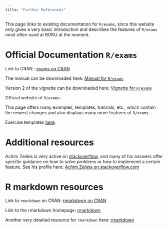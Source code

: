 ```yaml
---
title: "Further References"
---
```


This page links to existing documentation for `R/exams`, since this website only gives a very basic introduction and describes the features of `R/exams` most often used at BOKU at the moment.  


# Official Documentation `R/exams` 

Link to CRAN : [exams on CRAN](https://cran.r-project.org/package=exams)

The manual can be downloaded here: [Manual for `R/exams`](files/manual_exams.pdf)

Version 2 of the vignette can be downloaded here: [Vignette for `R/exams`](files/vignette_exams.pdf)

Official website of `R/exams`: [](https://www.r-exams.org)

This page offers many examples, templates, tutorials, etc., which contain the newest changes and also displays many more features of `R/exams`. 

Exercise templates [here](https://www.r-exams.org/templates/). 

# Additional resources 

Achim Zeileis is very active on [stackoverflow](https://stackoverflow.com/questions), and many of his answers offer specific guidance on how to solve problems or how to implememt a certain feature. See his profile here: [Achim Zeileis on stackoverflow.com](https://stackoverflow.com/users/4233642/achim-zeileis)


# R markdown resources 

Link to `rmarkdown` on CRAN: [rmarkdown on CRAN](https://cran.r-project.org/package=rmarkdown)

Link to the rmarkdown homepage: [rmarkdown](https://rmarkdown.rstudio.com)

Another very detailed resource for `rmarkdown` here: [rmarkdown ](https://bookdown.org/yihui/rmarkdown/)


